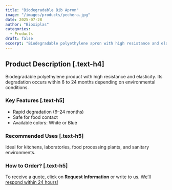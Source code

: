 ```yaml
---
title: "Biodegradable Bib Apron"
image: "/images/products/pechera.jpg"
date: 2025-07-28
author: "Bioxiplas"
categories:
  - Products
draft: false
excerpt: "Biodegradable polyethylene apron with high resistance and elasticity. Code 103."
---
```


## Product Description [.text-h4]

Biodegradable polyethylene product with high resistance and elasticity. Its degradation occurs within 6 to 24 months depending on environmental conditions.

### Key Features [.text-h5]

- Rapid degradation (6–24 months)
- Safe for food contact
- Available colors: White or Blue

### Recommended Uses [.text-h5]

Ideal for kitchens, laboratories, food processing plants, and sanitary environments.

### How to Order? [.text-h5]

To receive a quote, click on **Request Information** or write to us. <u>We’ll respond within 24 hours!</u>
